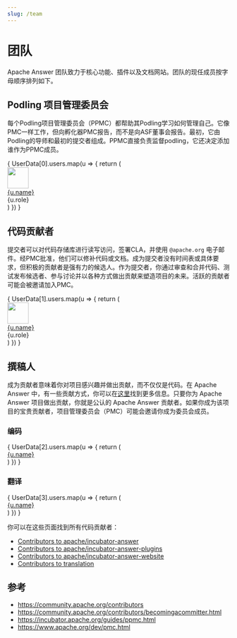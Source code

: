 ```yaml
---
slug: /team
---
```



# 团队

Apache Answer 团队致力于核心功能、插件以及文档网站。团队的现任成员按字母顺序排列如下。


## Podling 项目管理委员会

每个Podling项目管理委员会（PPMC）都帮助其Podling学习如何管理自己。它像PMC一样工作，但向孵化器PMC报告，而不是向ASF董事会报告。最初，它由Podling的导师和最初的提交者组成。PPMC直接负责监督podling，它还决定添加谁作为PPMC成员。

<div className="row">
  {
    UserData[0].users.map(u => {
      return (
        <div key={u.name} className="col-xl-3 col-lg-4 col-md-4 col-sm-6 col-12 d-flex mb-4">
            <img src={u.avatar} width="48" height="48" className="rounded me-2 lh-normal" />
            <div>
              <a href={u.github} target="_blank" className="d-block lh-base">{u.name}</a>
              <div className="fs-14 text-secondary">{u.role}</div>
            </div>
        </div>
      )
    })
  }
</div>

## 代码贡献者

提交者可以对代码存储库进行读写访问，签署CLA，并使用 `@apache.org` 电子邮件。经PMC批准，他们可以修补代码或文档。成为提交者没有时间表或具体要求，但积极的贡献者是强有力的候选人。作为提交者，你通过审查和合并代码、测试发布候选者、参与讨论并以各种方式做出贡献来塑造项目的未来。活跃的贡献者可能会被邀请加入PMC。

<div className="row">
  {
    UserData[1].users.map(u => {
      return (
        <div key={u.name} className="col-xl-3 col-lg-4 col-md-4 col-sm-6 col-12 d-flex mb-4">
            <img src={u.avatar} width="48" height="48" className="rounded me-2 lh-normal" />
            <div>
              <a href={u.github} target="_blank" className="d-block lh-base">{u.name}</a>
              <div className="fs-14 text-secondary">{u.role}</div>
            </div>
        </div>
      )
    })
  }
</div>

## 撰稿人

成为贡献者意味着你对项目感兴趣并做出贡献，而不仅仅是代码。在 Apache Answer 中，有一些贡献方式，你可以在[这里](/community/contributing)找到更多信息。只要你为 Apache Answer 项目做出贡献，你就是公认的 Apache Answer 贡献者。如果你成为该项目的宝贵贡献者，项目管理委员会（PMC）可能会邀请你成为委员会成员。

### 编码
<div className="row mb-3">
  {
    UserData[2].users.map(u => {
      return (
        <div key={u.name} className="col-xl-3 col-lg-4 col-md-4 col-sm-6 col-12 d-flex mb-1">
          <a href={u.github} target="_blank">{u.name}</a>
        </div>
      )
    })
  }
</div>

### 翻译

<div className="row mb-3">
  {
    UserData[3].users.map(u => {
      return (
        <div key={u.name} className="col-xl-3 col-lg-4 col-md-4 col-sm-6 col-12 d-flex mb-1">
          <a href={u.github} target="_blank">{u.name}</a>
        </div>
      )
    })
  }
</div>


你可以在这些页面找到所有代码贡献者：

- [Contributors to apache/incubator-answer](https://github.com/apache/incubator-answer/graphs/contributors)
- [Contributors to apache/incubator-answer-plugins](https://github.com/apache/incubator-answer-plugins/graphs/contributors)
- [Contributors to apache/incubator-answer-website](https://github.com/apache/incubator-answer-website/graphs/contributors)
- [Contributors to translation](https://crowdin.com/project/answer/reports/top-members)

## 参考

- https://community.apache.org/contributors
- https://community.apache.org/contributors/becomingacommitter.html
- https://incubator.apache.org/guides/ppmc.html
- https://www.apache.org/dev/pmc.html
